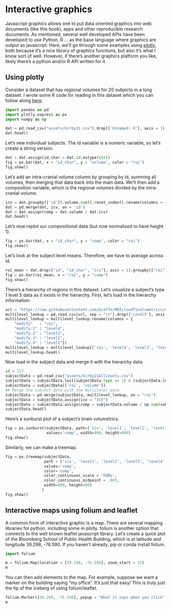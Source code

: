 # Interactive graphics

Javascript graphics allows one to put data oriented graphics into web
documents (like this book), apps and other reproducible research
documents. As mentioned, several well developed APIs have been
developed to use Python, R ... as the base language where graphics are
output as javascript. Here, we'll go through some examples using
[plotly](https://plotly.com/), both because it's a nice library of
graphics functions, but also it's what I know sort of well. However,
if there's another graphics platform you like, likely there's a python
and/or R API written for it.

## Using plotly
Consider a dataset that has regional volumes for 20 subjects in a long
dataset. I wrote some R code for reading in this dataset which you can
follow along
[here](https://github.com/bcaffo/MRIcloudTutorial/blob/gh-pages/ggplot/ggplot.Rmd).

```python
import pandas as pd
import plotly.express as px
import numpy as np
```

```python
dat = pd.read_csv("assets/kirby21.csv").drop(['Unnamed: 0'], axis = 1)
dat.head()
```

Let's vew individual subjects. The id variable is a numeric variable, so let's create a string version.

```python
dat = dat.assign(id_char = dat.id.astype(str))
fig = px.bar(dat, x = "id_char", y = "volume", color = "roi")
fig.show()
```

Let's add an intra-cranial volume column by grouping by id, summing
all volumes, then merging that data back into the main data. We'll
then add a composition variable, which is the regional volumes divided
by the intra-cranial volume.

```python
icv = dat.groupby(['id']).volume.sum().reset_index().rename(columns = {'volume' : 'icv'})
dat = pd.merge(dat, icv, on = 'id')
dat = dat.assign(comp = dat.volume / dat.icv)
dat.head()
```

Let's now replot our compositional data (but now normalized to have height 1).

```python
fig = px.bar(dat, x = "id_char", y = "comp", color = "roi")
fig.show()
```

Let's look at the subject level means. Therefore, we have to average across id.

```python
roi_mean = dat.drop(["id", "id_char", "icv"], axis = 1).groupby(["roi"]).mean().reset_index()
fig = px.bar(roi_mean, x = "roi", y = "comp")
fig.show()
```

There's a hierarchy of regions in this dataset. Let's visualize a
subject's type 1 level 5 data as it exists in the hierarchy.
First, let's load in the hierarchy information:


```python
url = "https://raw.githubusercontent.com/bcaffo/MRIcloudT1volumetrics/master/inst/extdata/multilevel_lookup_table.txt"
multilevel_lookup = pd.read_csv(url, sep = "\t").drop(['Level5'], axis = 1)
multilevel_lookup = multilevel_lookup.rename(columns = {
    "modify"   : "roi", 
    "modify.1" : "level4",
    "modify.2" : "level3", 
    "modify.3" : "level2",
    "modify.4" : "level1"})
multilevel_lookup = multilevel_lookup[['roi', 'level4', 'level3', 'level2', 'level1']]
multilevel_lookup.head()
```
Now load in the subject data and merge it with the hierarchy data.

```python
id = 127
subjectData = pd.read_csv("assets/kirby21AllLevels.csv")
subjectData = subjectData.loc[(subjectData.type == 1) & (subjectData.level == 5) & (subjectData.id == id)]
subjectData = subjectData[['roi', 'volume']]
## Merge the subject data with the multilevel data
subjectData = pd.merge(subjectData, multilevel_lookup, on = "roi")
subjectData = subjectData.assign(icv = "ICV")
subjectData = subjectData.assign(comp = subjectData.volume / np.sum(subjectData.volume))
subjectData.head()
```
Here's a sunburst plot of a subject's brain volumetrics.

```python
fig = px.sunburst(subjectData, path=['icv', 'level1', 'level2', 'level3', 'level4', 'roi'], 
                  values='comp', width=800, height=800)
fig.show()
```

Similarly, we can make a treemap.

```python
fig = px.treemap(subjectData, 
                 path = ['icv', 'level1', 'level2', 'level3', 'level4', 'roi'], 
                 values='comp',
                 color='comp', 
                 color_continuous_scale = 'RdBu',
                 color_continuous_midpoint = .005,
                 width=800, height=800
                )
fig.show()
```

## Interactive maps using folium and leaflet

A common form of interactive graphic is a map. There are several
mapping libraries for python, including some in plotly. folium is
another option that connects to the well known leaflet javascript
library. Let's create a quick plot of the Bloomberg School of Public
Health Building, which is at latitude and longitude 39.298,
-76.590. If you haven't already, pip or conda install folium.

```python
import folium 

m = folium.Map(location = [39.298, -76.590], zoom_start = 15)
m
```

You can then add elements to the map. For example, suppose we want a
marker on the building saying "my office". It's just that easy! This
is truly just the tip of the iceberg of using folium/leaflet.

```python
folium.Marker([39.298, -76.590], popup = "What it says when you click",  tooltip = "What it says when you hover").add_to(m)
m
```

